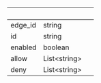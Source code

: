 | &nbsp; | &nbsp; | &nbsp; |
|---|---|---|
| edge_id | string |  |
| id | string |  |
| enabled | boolean |  |
| allow | List&lt;string&gt; |  |
| deny | List&lt;string&gt; |  |